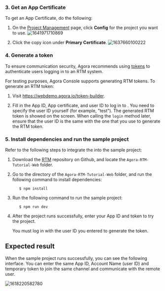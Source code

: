<PlatformWrapper platform="web">
        

### 3. Get an App Certificate

To get an App Certificate, do the following:

1.  On the [Project Management](https://console.agora.io/projects) page, click **Config** for the project you want to use.
    ![1641971710869](https://web-cdn.agora.io/docs-files/1641971710869)

2.  Click the copy icon under **Primary Certificate**.
    ![1637660100222](https://web-cdn.agora.io/docs-files/1637660100222)

### 4. Generate a token

To ensure communication security, Agora recommends using [tokens](../reference/glossary.html#token) to authenticate users logging in to an RTM system.

For testing purposes, Agora Console supports generating RTM tokens. To generate an RTM token:

1.  Visit https://webdemo.agora.io/token-builder.

2.  Fill in the App ID, App certificate, and user ID to log in to <Vg k="SIG" />. You need to specify the user ID yourself (for example, "test"). The generated RTM token is showed on the screen. When calling the `login` method later, ensure that the user ID is the same with the one that you use to generate the RTM token.

### 5. Install dependencies and run the sample project

Refer to the following steps to integrate the <Vg k="SIG_SDK" /> into the sample project:

1.  Download the [RTM](https://github.com/AgoraIO/RTM) repository on Github, and locate the `Agora-RTM-Tutorial-Web` folder.

2.  Go to the directory of the `Agora-RTM-Tutorial-Web` folder, and run the following command to install dependencies:

           $ npm install

3.  Run the following command to run the sample project:

           $ npm run dev

4.  After the project runs successfully, enter your App ID and token to try the project.

    You must log in with the user ID you entered to generate the token.

## Expected result

When the sample project runs successfully, you can see the following interface. You can enter the same App ID, Account Name (user ID) and temporary token to join the same channel and communicate with the remote user.

![1618220582780](https://web-cdn.agora.io/docs-files/1618220582780)

</PlatformWrapper>
